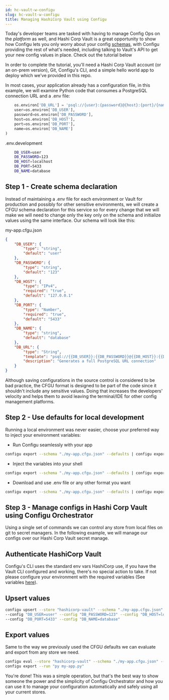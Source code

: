 ```yaml
---
id: hc-vault-w-configu
slug: hc-vault-w-configu
title: Managing HashiCorp Vault using Configu
---
```


Today's developer teams are tasked with having to manage Config Ops on the _platform_ as well,
and Hashi Corp Vault is a great opportunity to show how Configu lets you only worry about your config
[schemas](/schemas), with Configu providing the rest of what's needed, including talking
to Vault's API to get your new config values in place. Check out the tutorial below

In order to complete the tutorial, you'll need a Hashi Corp Vault account (or an on-prem version), Git, Configu's CLI,
and a simple hello world app to deploy which we've provided in this repo.

In most cases, your application already has a configuration file, in this example, we will examine Python code that consumes a PostgreSQL connection URL and a .env file:

```Python
    os.environ['DB_URL'] = 'psql://{user}:{password}@{host}:{port}/{name}'.format(
    user=os.environ['DB_USER'],
    password=os.environ['DB_PASSWORD'],
    host=os.environ['DB_HOST'],
    port=os.environ['DB_PORT'],
    name=os.environ['DB_NAME']
)
```
.env.development
```bash
    DB_USER=user
    DB_PASSWORD=123
    DB_HOST=localhost
    DB_PORT=5433
    DB_NAME=database
```

## Step 1 - Create schema declaration

Instead of maintaining a .env file for each environment or Vault for production and possibly for other sensitive environments, 
we will create a CFGU schema declaration for this service so for every change that we will make we will need to change only the key only on the schema and initialize values using the same interface.
Our schema will look like this:

my-app.cfgu.json
```json
{
    "DB_USER": {
        "type": "string",
        "default": "user"
    },
    "DB_PASSWORD": {
        "type": "string",
        "default": "123"
    },
    "DB_HOST": {
        "type": "IPv4",
        "required": "true",
        "default": "127.0.0.1"
    },
    "DB_PORT": {
        "type": "Number",
        "required": "true",
        "default": "5433"
    },
    "DB_NAME": {
        "type": "string",
        "default": "database"
    },
    "DB_URL": {
        "type": "String",
        "template": "psql://{{DB_USER}}:{{DB_PASSWORD}}@{{DB_HOST}}:{{DB_PORT}}/{{DB_NAME}}",
        "description": "Generates a full PostgreSQL URL connection"
    }
}
```

Although saving configurations in the source control is considered to be bad practice, the CFGU format is designed to be part of the code since it shouldn't include any sensitive values.
Doing that increases the developers' velocity and helps them to avoid leaving the terminal/IDE for other config management platforms.

## Step 2 - Use defaults for local development

Running a local environment was never easier, choose your preferred way to inject your environment variables:
- Run Configu seamlessly with your app
```bash
configu export --schema "./my-app.cfgu.json" --defaults | configu export --run "py my-app.py"
```

- Inject the variables into your shell
```bash
configu export --schema "./my-app.cfgu.json" --defaults | configu export --source
```

- Download and use .env file or any other format you want
```bash
configu export --schema "./my-app.cfgu.json" --defaults | configu export --format "Dotenv" > .env.development
```

## Step 3 - Manage configs in Hashi Corp Vault using Configu Orchestrator

Using a single set of commands we can control any store from local files on git to secret managers.
In the following example, we will manage our configs over our Hashi Corp Vault secret manage.

## Authenticate HashiCorp Vault

Configu's CLI uses the standard env vars HashiCorp use, if you have the Vault CLI configured and working, there's no special action to take.
If not please configure your environment with the required variables (See variables [here](https://github.com/hashicorp/vault/blob/api/v1.0.4/api/client.go#L28)).

## Upsert values

```bash
configu upsert --store "hashicorp-vault" --schema "./my-app.cfgu.json" --set "prod" \
--config "DB_USER=user" --config "DB_PASSWORD=123" --config "DB_HOST=localhots" \
--config "DB_PORT=5433" --config "DB_NAME=database"
```

## Export values

Same to the way we previously used the CFGU defaults we can evaluate and export from any store we need.

```bash
configu eval --store "hashicorp-vault" --schema "./my-app.cfgu.json" --set "prod" |\
configu export --run "py my-app.py"
```

You're done! This was a simple operation, but that's the best way to show someone the power and the simplicity of Configu Orchestrator and how you can use it to manage your configuration automatically and safely using all your current stores.

